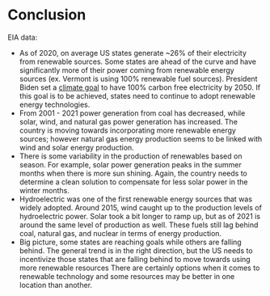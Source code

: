 # Conclusion

EIA data:

* As of 2020, on average US states generate ~26% of their electricity from renewable sources. Some states are ahead of the curve and have significantly more of their power coming from renewable energy sources (ex. Vermont is using 100% renewable fuel sources). President Biden set a [climate goal](https://www.whitehouse.gov/briefing-room/statements-releases/2021/04/22/fact-sheet-president-biden-sets-2030-greenhouse-gas-pollution-reduction-target-aimed-at-creating-good-paying-union-jobs-and-securing-u-s-leadership-on-clean-energy-technologies/) to have 100% carbon free electricity by 2050. If this goal is to be achieved, states need to continue to adopt renewable energy technologies. 
* From 2001 - 2021 power generation from coal has decreased, while solar, wind, and natural gas power generation has increased. The country is moving towards incorporating more renewable energy sources; however natural gas energy production seems to be linked with wind and solar energy production. 
* There is some variability in the production of renewables based on season. For example, solar power generation peaks in the summer months when there is more sun shining. Again, the country needs to determine a clean solution to compensate for less solar power in the winter months. 
* Hydroelectric was one of the first renewable energy sources that was widely adopted. Around 2015, wind caught up to the production levels of hydroelectric power. Solar took a bit longer to ramp up, but as of 2021 is around the same level of production as well. These fuels still lag behind coal, natural gas, and nuclear in terms of energy production. 
* Big picture, some states are reaching goals while others are falling behind. The general trend is in the right direction, but the US needs to incentivize those states that are falling behind to move towards using more renewable resources There are certainly options when it comes to renewable technology and some resources may be better in one location than another. 